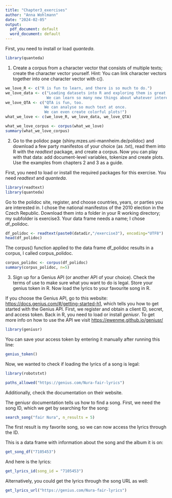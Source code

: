 ```yaml
---
title: "Chapter3_exercises"
author: "Anna Wohlmann"
date: "2024-02-05"
output:
  pdf_document: default
  word_document: default
---
```


First, you need to install or load *quanteda*.
```r
library(quanteda)
```

1) Create a corpus from a character vector that consists of multiple texts; create the character vector yourself. 
Hint: You can link character vectors together into one character vector with c().

```r
we_love_R <- c("R is fun to learn, and there is so much to do.")
we_love_data <- c("Loading datasets into R and exploring them is great. 
                  We can learn so many new things about whatever interests us.")
we_love_QTA <- c("QTA is fun, too. 
                 We can analyse so much text at once.
                 We can even create colorful plots!")
what_we_love <- c(we_love_R, we_love_data, we_love_QTA)
```

```r
what_we_love_corpus <- corpus(what_we_love)
summary(what_we_love_corpus)
```

2) Go to the polidoc page (shiny.mzes.uni-mannheim.de/polidoc) and download a few party manifestos of your choice (as .txt), read them into R with the *readtext* package, and create a corpus. Now you can play with that data: add document-level variables, tokenize and create plots. Use the examples from chapters 2 and 3 as a guide.


First, you need to load or install the required packages for this exercise. You need *readtext* and *quanteda*.
```r
library(readtext)
library(quanteda)
```

Go to the polidoc site, register, and choose countries, years, or parties you are interested in. I chose the national manifestos of the  2010 election in the Czech Republic. Download them into a folder in your R working directory; my subfolder is exercise3. Your data frame needs a name; I chose df_polidoc.
```r
df_polidoc <- readtext(paste0(datadir,"/exercise3"), encoding="UTF8")
head(df_polidoc)
```

The corpus() function applied to the data frame df_polidoc results in a corpus, I called corpus_polidoc.
```r
corpus_polidoc <- corpus(df_polidoc)
summary(corpus_polidoc, n=5)
```


3) Sign up for a Genius API (or another API of your choice). Check the terms of use to make sure what you want to do is legal. Store your genius token in R. Now load the lyrics to your favourite song in R.

If you choose the Genius API, go to this website: [https://docs.genius.com/#/getting-started-h1](https://docs.genius.com/#/getting-started-h1), which tells you how to get started with the Genius API. First, we register and obtain a client ID, secret, and access token.
Back in R, you need to load or install *geniusr*. To get more info on how to use the API we visit [https://ewenme.github.io/geniusr/](https://ewenme.github.io/geniusr/)
```r
library(geniusr)
```

You can save your access token by entering it manually after running this line:
```r
genius_token()
```

Now, we wanted to check if loading the lyrics of a song is legal:
```r
library(robotstxt)
```

```r
paths_allowed("https://genius.com/Nura-fair-lyrics")
```
Additionally, check the documentation on their website.

The geniusr documentation tells us how to find a song.
First, we need the song ID, which we get by searching for the song:
```r
search_song("fair Nura", n_results = 5)
```
The first result is my favorite song, so we can now access the lyrics through the ID.

This is a data frame with information about the song and the album it is on:
```r
get_song_df("7105453")
```


And here is the lyrics:
```r
get_lyrics_id(song_id = "7105453")
```
Alternatively, you could get the lyrics through the song URL as well:
```r
get_lyrics_url("https://genius.com/Nura-fair-lyrics")
```



